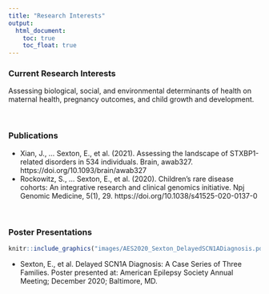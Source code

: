 ```yaml
---
title: "Research Interests"
output: 
  html_document:
    toc: true
    toc_float: true
---
```


### Current Research Interests

Assessing biological, social, and environmental determinants of health on maternal health, pregnancy outcomes, and child growth and development. 

<br> 

### Publications

*	Xian, J., … Sexton, E., et al. (2021). Assessing the landscape of STXBP1-related disorders in 534 individuals. Brain, awab327. https://doi.org/10.1093/brain/awab327
*	Rockowitz, S., … Sexton, E., et al. (2020). Children’s rare disease cohorts: An integrative research and clinical genomics initiative. Npj Genomic Medicine, 5(1), 29. https://doi.org/10.1038/s41525-020-0137-0

<br>

### Poster Presentations

```r
knitr::include_graphics("images/AES2020_Sexton_DelayedSCN1ADiagnosis.pdf")
```


*	Sexton, E., et al. Delayed SCN1A Diagnosis: A Case Series of Three Families. Poster presented at: American Epilepsy Society Annual Meeting; December 2020; Baltimore, MD.

